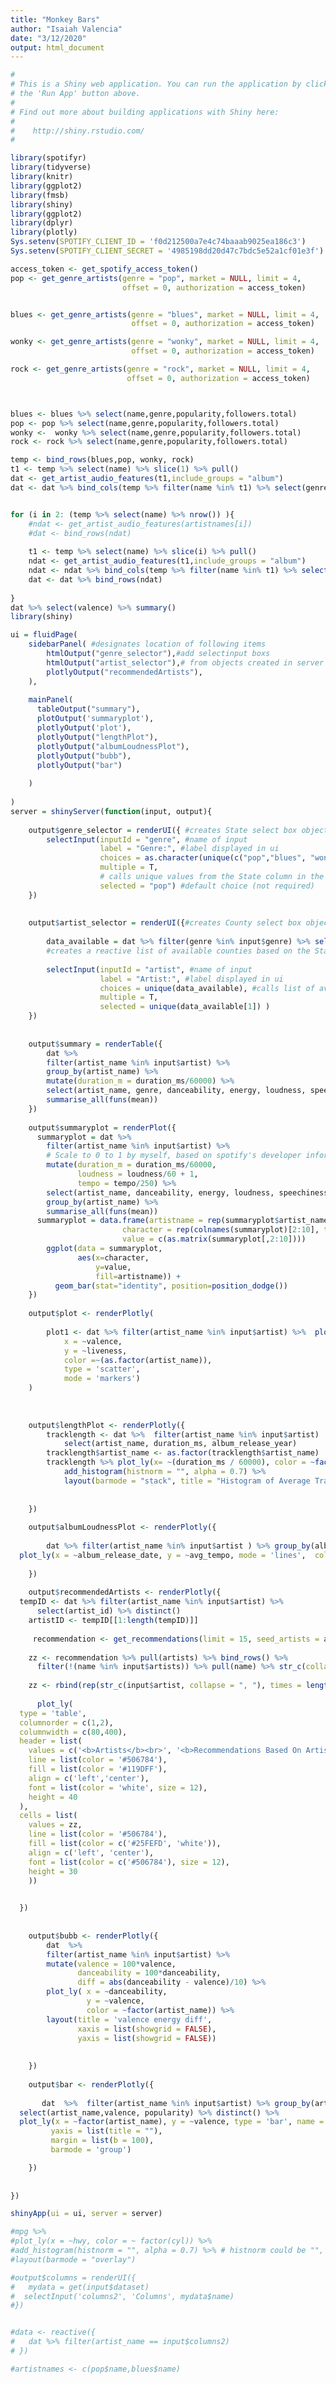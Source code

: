```yaml
---
title: "Monkey Bars"
author: "Isaiah Valencia"
date: "3/12/2020"
output: html_document
---
```


```r
#
# This is a Shiny web application. You can run the application by clicking
# the 'Run App' button above.
#
# Find out more about building applications with Shiny here:
#
#    http://shiny.rstudio.com/
#

library(spotifyr)
library(tidyverse)
library(knitr)
library(ggplot2)
library(fmsb)
library(shiny)
library(ggplot2)
library(dplyr)
library(plotly)
Sys.setenv(SPOTIFY_CLIENT_ID = 'f0d212500a7e4c74baaab9025ea186c3')
Sys.setenv(SPOTIFY_CLIENT_SECRET = '4985198dd20d47c7bdc5e52a1cf01e3f')

access_token <- get_spotify_access_token()
pop <- get_genre_artists(genre = "pop", market = NULL, limit = 4,
                         offset = 0, authorization = access_token)


blues <- get_genre_artists(genre = "blues", market = NULL, limit = 4,
                           offset = 0, authorization = access_token)

wonky <- get_genre_artists(genre = "wonky", market = NULL, limit = 4,
                           offset = 0, authorization = access_token)

rock <- get_genre_artists(genre = "rock", market = NULL, limit = 4,
                          offset = 0, authorization = access_token)



blues <- blues %>% select(name,genre,popularity,followers.total)
pop <- pop %>% select(name,genre,popularity,followers.total)
wonky <-  wonky %>% select(name,genre,popularity,followers.total)
rock <- rock %>% select(name,genre,popularity,followers.total)

temp <- bind_rows(blues,pop, wonky, rock)
t1 <- temp %>% select(name) %>% slice(1) %>% pull()
dat <- get_artist_audio_features(t1,include_groups = "album") 
dat <- dat %>% bind_cols(temp %>% filter(name %in% t1) %>% select(genre:followers.total) %>% uncount(nrow(dat)))


for (i in 2: (temp %>% select(name) %>% nrow()) ){
    #ndat <- get_artist_audio_features(artistnames[i])
    #dat <- bind_rows(ndat)
    
    t1 <- temp %>% select(name) %>% slice(i) %>% pull()
    ndat <- get_artist_audio_features(t1,include_groups = "album") 
    ndat <- ndat %>% bind_cols(temp %>% filter(name %in% t1) %>% select(genre:followers.total) %>% uncount(nrow(ndat)))
    dat <- dat %>% bind_rows(ndat)
    
}
dat %>% select(valence) %>% summary()
library(shiny)
```

```r
ui = fluidPage(
    sidebarPanel( #designates location of following items
        htmlOutput("genre_selector"),#add selectinput boxs
        htmlOutput("artist_selector"),# from objects created in server
        plotlyOutput("recommendedArtists"),
    ),
    
    mainPanel(
      tableOutput("summary"),
      plotOutput('summaryplot'),
      plotlyOutput('plot'),
      plotlyOutput("lengthPlot"),
      plotlyOutput("albumLoudnessPlot"),
      plotlyOutput("bubb"),
      plotlyOutput("bar")
        
    )
    
)
server = shinyServer(function(input, output){
    
    output$genre_selector = renderUI({ #creates State select box object called in ui
        selectInput(inputId = "genre", #name of input
                    label = "Genre:", #label displayed in ui
                    choices = as.character(unique(c("pop","blues", "wonky", "rock"))),
                    multiple = T,
                    # calls unique values from the State column in the previously created table
                    selected = "pop") #default choice (not required)
    })
    
    
    output$artist_selector = renderUI({#creates County select box object called in ui
        
        data_available = dat %>% filter(genre %in% input$genre) %>% select(artist_name) %>% pull() 
        #creates a reactive list of available counties based on the State selection made
        
        selectInput(inputId = "artist", #name of input
                    label = "Artist:", #label displayed in ui
                    choices = unique(data_available), #calls list of available counties
                    multiple = T,
                    selected = unique(data_available[1]) )
    })
    
    
    output$summary = renderTable({
        dat %>% 
        filter(artist_name %in% input$artist) %>% 
        group_by(artist_name) %>% 
        mutate(duration_m = duration_ms/60000) %>% 
        select(artist_name, genre, danceability, energy, loudness, speechiness, acousticness, instrumentalness, liveness, valence, tempo, duration_m) %>% 
        summarise_all(funs(mean))
    })
    
    output$summaryplot = renderPlot({
      summaryplot = dat %>% 
        filter(artist_name %in% input$artist) %>% 
        # Scale to 0 to 1 by myself, based on spotify's developer information
        mutate(duration_m = duration_ms/60000, 
               loudness = loudness/60 + 1, 
               tempo = tempo/250) %>% 
        select(artist_name, danceability, energy, loudness, speechiness, acousticness, instrumentalness, liveness, valence, tempo) %>% 
        group_by(artist_name) %>% 
        summarise_all(funs(mean))
      summaryplot = data.frame(artistname = rep(summaryplot$artist_name, 9), 
                         character = rep(colnames(summaryplot)[2:10], times=1, each=nrow(summaryplot)), 
                         value = c(as.matrix(summaryplot[,2:10])))
        ggplot(data = summaryplot,
               aes(x=character, 
                   y=value, 
                   fill=artistname)) + 
          geom_bar(stat="identity", position=position_dodge())
    })
    
    output$plot <- renderPlotly(
        
        plot1 <- dat %>% filter(artist_name %in% input$artist) %>%  plot_ly(
            x = ~valence,
            y = ~liveness, 
            color =~(as.factor(artist_name)),
            type = 'scatter',
            mode = 'markers')
    )
    
   
    
    output$lengthPlot <- renderPlotly({
        tracklength <- dat %>%  filter(artist_name %in% input$artist)  %>% 
            select(artist_name, duration_ms, album_release_year) 
        tracklength$artist_name <- as.factor(tracklength$artist_name)
        tracklength %>% plot_ly(x= ~(duration_ms / 60000), color = ~factor(artist_name),nbinsx = 10) %>% 
            add_histogram(histnorm = "", alpha = 0.7) %>%
            layout(barmode = "stack", title = "Histogram of Average Track length corresponding to Artist") 
        
        
    })
    
    output$albumLoudnessPlot <- renderPlotly({
      
        dat %>% filter(artist_name %in% input$artist ) %>% group_by(album_release_date,artist_name,album_name) %>% summarize(avg_tempo= mean(tempo)) %>% ungroup() %>% mutate(album_release_date = lubridate::as_date(album_release_date)) %>%
  plot_ly(x = ~album_release_date, y = ~avg_tempo, mode = 'lines',  color = ~factor(artist_name), text = ~factor(album_name))
        
    })
    
    output$recommendedArtists <- renderPlotly({
  tempID <- dat %>% filter(artist_name %in% input$artist) %>% 
      select(artist_id) %>% distinct()
    artistID <- tempID[[1:length(tempID)]]
   
     recommendation <- get_recommendations(limit = 15, seed_artists = artistID, authorization = get_spotify_access_token())
    
    zz <- recommendation %>% pull(artists) %>% bind_rows() %>% 
      filter(!(name %in% input$artists)) %>% pull(name) %>% str_c(collapse = ", ")
  
    zz <- rbind(rep(str_c(input$artist, collapse = ", "), times = length(zz)) , zz) 
      
      plot_ly(
  type = 'table',
  columnorder = c(1,2),
  columnwidth = c(80,400),
  header = list(
    values = c('<b>Artists</b><br>', '<b>Recommendations Based On Artists</b>'),
    line = list(color = '#506784'),
    fill = list(color = '#119DFF'),
    align = c('left','center'),
    font = list(color = 'white', size = 12),
    height = 40
  ),
  cells = list(
    values = zz,
    line = list(color = '#506784'),
    fill = list(color = c('#25FEFD', 'white')),
    align = c('left', 'center'),
    font = list(color = c('#506784'), size = 12),
    height = 30
    ))

    
  })
    
    
    output$bubb <- renderPlotly({
        dat  %>%  
        filter(artist_name %in% input$artist) %>% 
        mutate(valence = 100*valence, 
               danceability = 100*danceability, 
               diff = abs(danceability - valence)/10) %>% 
        plot_ly( x = ~danceability, 
                 y = ~valence, 
                 color = ~factor(artist_name)) %>% 
        layout(title = 'valence energy diff',
               xaxis = list(showgrid = FALSE),
               yaxis = list(showgrid = FALSE))
        
        
    })
    
    output$bar <- renderPlotly({
      
       dat  %>%  filter(artist_name %in% input$artist) %>% group_by(artist_name) %>% mutate(valence = as.integer(mean(100*valence)) , popularity = as.integer(popularity)) %>% 
  select(artist_name,valence, popularity) %>% distinct() %>% 
  plot_ly(x = ~factor(artist_name), y = ~valence, type = 'bar', name = 'valence', marker = list(color = 'rgb(49,130,189)')) %>% add_trace(y = ~popularity, name = 'popularity', marker = list(color = 'rgb(204,204,204)')) %>% layout(xaxis = list(title = "", tickangle = -45),
         yaxis = list(title = ""),
         margin = list(b = 100),
         barmode = 'group') 

    })
   
    
})

shinyApp(ui = ui, server = server)

#mpg %>%
#plot_ly(x = ~hwy, color = ~ factor(cyl)) %>%
#add_histogram(histnorm = "", alpha = 0.7) %>% # histnorm could be "", "probability", "density" and "probability density"
#layout(barmode = "overlay")

#output$columns = renderUI({
#   mydata = get(input$dataset)
#  selectInput('columns2', 'Columns', mydata$name)
#})


#data <- reactive({
#   dat %>% filter(artist_name == input$columns2)
# })

#artistnames <- c(pop$name,blues$name) 
```

